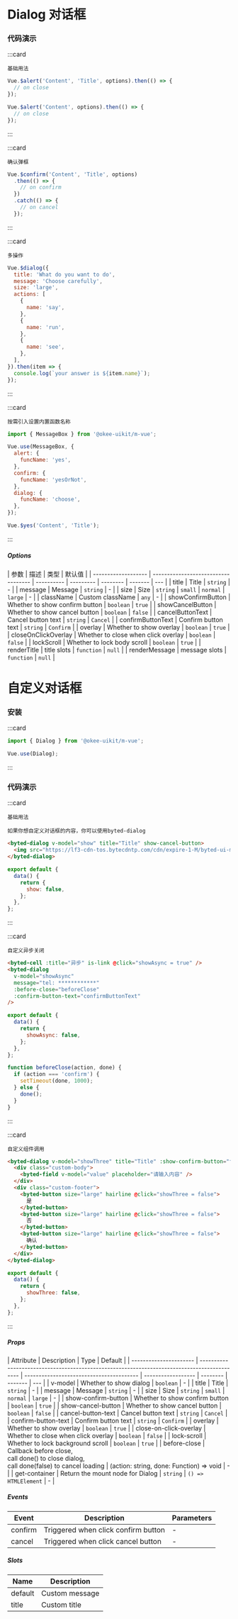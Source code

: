 # Dialog 对话框

### 代码演示

:::card

```topic
基础用法
```

```javascript
Vue.$alert('Content', 'Title', options).then(() => {
  // on close
});

Vue.$alert('Content', options).then(() => {
  // on close
});
```

:::

:::card

```topic
确认弹框
```

```javascript
Vue.$confirm('Content', 'Title', options)
  .then(() => {
    // on confirm
  })
  .catch(() => {
    // on cancel
  });
```

:::

:::card

```topic
多操作
```

```javascript
Vue.$dialog({
  title: 'What do you want to do',
  message: 'Choose carefully',
  size: 'large',
  actions: [
    {
      name: 'say',
    },
    {
      name: 'run',
    },
    {
      name: 'see',
    },
  ],
}).then(item => {
  console.log(`your answer is ${item.name}`);
});
```

:::

:::card

```topic
按需引入设置内置函数名称
```

```javascript
import { MessageBox } from '@okee-uikit/m-vue';

Vue.use(MessageBox, {
  alert: {
    funcName: 'yes',
  },
  confirm: {
    funcName: 'yesOrNot',
  },
  dialog: {
    funcName: 'choose',
  },
});

Vue.$yes('Content', 'Title');
```

:::


##### Options

| 参数                | 描述                                | 类型       | 默认值    |
| ------------------- | ----------------------------------- | ---------- | --------- | -------- | ------- | --- |
| title               | Title                               | `string`   | -         |
| message             | Message                             | `string`   | -         |
| size                | Size                                | `string`   | `small`   | `normal` | `large` | -   |
| className           | Custom className                    | `any`      | -         |
| showConfirmButton   | Whether to show confirm button      | `boolean`  | `true`    |
| showCancelButton    | Whether to show cancel button       | `boolean`  | `false`   |
| cancelButtonText    | Cancel button text                  | `string`   | `Cancel`  |
| confirmButtonText   | Confirm button text                 | `string`   | `Confirm` |
| overlay             | Whether to show overlay             | `boolean`  | `true`    |
| closeOnClickOverlay | Whether to close when click overlay | `boolean`  | `false`   |
| lockScroll          | Whether to lock body scroll         | `boolean`  | `true`    |
| renderTitle         | title slots                         | `function` | `null`    |
| renderMessage       | message slots                       | `function` | `null`    |

##

# 自定义对话框

### 安装

:::card

```javascript
import { Dialog } from '@okee-uikit/m-vue';

Vue.use(Dialog);
```

:::

### 代码演示

:::card

```topic
基础用法
```

```desc
如果你想自定义对话框的内容，你可以使用byted-dialog
```

```html
<byted-dialog v-model="show" title="Title" show-cancel-button>
  <img src="https://lf3-cdn-tos.bytecdntp.com/cdn/expire-1-M/byted-ui-m/static/online-vue.png" />
</byted-dialog>
```

```javascript
export default {
  data() {
    return {
      show: false,
    };
  },
};
```

:::

:::card

```topic
自定义异步关闭
```

```html
<byted-cell :title="异步" is-link @click="showAsync = true" />
<byted-dialog
  v-model="showAsync"
  message="tel: ************"
  :before-close="beforeClose"
  :confirm-button-text="confirmButtonText"
/>
```

```javascript
export default {
  data() {
    return {
      showAsync: false,
    };
  },
};

function beforeClose(action, done) {
  if (action === 'confirm') {
    setTimeout(done, 1000);
  } else {
    done();
  }
}
```

:::

:::card

```topic
自定义组件调用
```

```html
<byted-dialog v-model="showThree" title="Title" :show-confirm-button="false">
  <div class="custom-body">
    <byted-field v-model="value" placeholder="请输入内容" />
  </div>
  <div class="custom-footer">
    <byted-button size="large" hairline @click="showThree = false">
      是
    </byted-button>
    <byted-button size="large" hairline @click="showThree = false">
      否
    </byted-button>
    <byted-button size="large" hairline @click="showThree = false">
      确认
    </byted-button>
  </div>
</byted-dialog>
```

```javascript
export default {
  data() {
    return {
      showThree: false,
    };
  },
};
```

:::

##### Props

| Attribute              | Description                                                                                  | Type                                     | Default            |
| ---------------------- | -------------------------------------------------------------------------------------------- | ---------------------------------------- | ------------------ | -------- | ------- | --- |
| v-model                | Whether to show dialog                                                                       | `boolean`                                | -                  |
| title                  | Title                                                                                        | `string`                                 | -                  |
| message                | Message                                                                                      | `string`                                 | -                  |
| size                   | Size                                                                                         | `string`                                 | `small`            | `normal` | `large` | -   |
| show-confirm-button    | Whether to show confirm button                                                               | `boolean`                                | `true`             |
| show-cancel-button     | Whether to show cancel button                                                                | `boolean`                                | `false`            |
| cancel-button-text     | Cancel button text                                                                           | `string`                                 | `Cancel`           |
| confirm-button-text    | Confirm button text                                                                          | `string`                                 | `Confirm`          |
| overlay                | Whether to show overlay                                                                      | `boolean`                                | `true`             |
| close-on-click-overlay | Whether to close when click overlay                                                          | `boolean`                                | `false`            |
| lock-scroll            | Whether to lock background scroll                                                            | `boolean`                                | `true`             |
| before-close           | Callback before close,<br/>call done() to close dialog,<br/>call done(false) to cancel loading | (action: string, done: Function) => void | -                  |
| get-container          | Return the mount node for Dialog                                                             | `string`                                  &#124; `() => HTMLElement` | -        |

##### Events

| Event   | Description                         | Parameters |
| ------- | ----------------------------------- | ---------- |
| confirm | Triggered when click confirm button | -          |
| cancel  | Triggered when click cancel button  | -          |

##### Slots

| Name    | Description    |
| ------- | -------------- |
| default | Custom message |
| title   | Custom title   |
